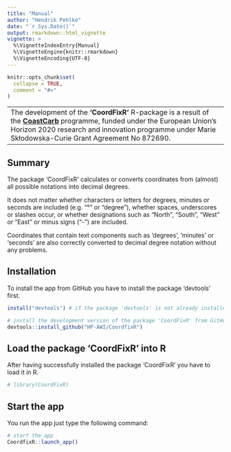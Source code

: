 ```yaml
---
title: "Manual"
author: "Hendrik Pehlke"
date: "`r Sys.Date()`"
output: rmarkdown::html_vignette
vignette: >
  %\VignetteIndexEntry{Manual}
  %\VignetteEngine{knitr::rmarkdown}
  %\VignetteEncoding{UTF-8}
---
```


```r
knitr::opts_chunk$set(
  collapse = TRUE,
  comment = "#>"
)
```
--------------------------------------------------------------------------------
The development of the **'CoordFixR'** R-package is a result of the [**CoastCarb**](https://coastcarb.eu/) programme, funded under the European Union's Horizon 2020 research and innovation programme under Marie Skłodowska-Curie Grant Agreement No 872690.
--------------------------------------------------------------------------------


## Summary

The package 'CoordFixR' calculates or converts coordinates from (almost) all possible notations into decimal degrees. 

It does not matter whether characters or letters for degrees, minutes or seconds are included (e.g. “°” or “degree”), whether spaces, underscores or slashes occur, or whether designations such as “North”, “South”, “West” or “East” or minus signs (“-”) are included. 

Coordinates that contain text components such as 'degrees', 'minutes' or 'seconds' are also correctly converted to decimal degree notation without any problems.

## Installation

To install the app from GitHub you have to install the package 'devtools' first.

```r
install("devtools") # if the package 'devtools' is not already installed on your device

# install the development version of the package 'CoordFixR' from GitHub
devtools::install_github("HP-AWI/CoordfixR")
```


## Load the package 'CoordFixR' into R

After having successfully installed the package 'CoordFixR' you have to load it in R.

```r
# library(CoordFixR)
```


## Start the app

You run the app just type the following command:

```r
# start the app
CoordfixR::launch_app()
```
